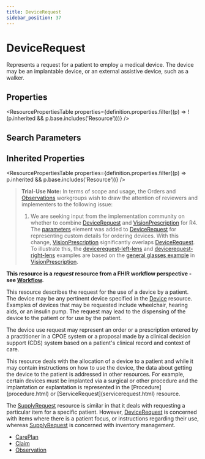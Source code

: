 ```yaml
---
title: DeviceRequest
sidebar_position: 37
---
```


# DeviceRequest

Represents a request for a patient to employ a medical device. The device may be an implantable device, or an external assistive device, such as a walker.

<Tabs queryString="intro-section">
<TabItem value="schema" label="Schema" default>


## Properties


<ResourcePropertiesTable properties={definition.properties.filter((p) => !(p.inherited && p.base.includes('Resource')))} />

## Search Parameters

<SearchParamsTable searchParams={definition.searchParameters} />

## Inherited Properties

<ResourcePropertiesTable properties={definition.properties.filter((p) => p.inherited && p.base.includes('Resource'))} />

</TabItem>
  <TabItem value="usage" label="Usage">
    <div>   <a name="scope"></a>      <a name="dstu"></a> <blockquote class="stu-note"><p><b>Trial-Use Note:</b> In terms of scope and usage, the  Orders and <a href="/docs/api/fhir/resources/observation">Observations</a> workgroups wish to draw the attention of reviewers and implementers to the following issue: </p>    <ol>     <li>  We are seeking input from the implementation community on whether to combine <a href="/docs/api/fhir/resources/devicerequest">DeviceRequest</a> and  <a href="/docs/api/fhir/resources/visionprescription">VisionPrescription</a> for R4.  The <a href="https://www.hl7.org/fhir/devicerequest-definitions.html#parameters">parameters</a> element  was added to <a href="/docs/api/fhir/resources/devicerequest">DeviceRequest</a> for representing custom details for ordering devices.  With this change,  <a href="/docs/api/fhir/resources/visionprescription">VisionPrescription</a> significantly overlaps  <a href="/docs/api/fhir/resources/devicerequest">DeviceRequest</a>. To illustrate this, the <a href="https://www.hl7.org/fhir/devicerequest-left-lens.html">devicerequest-left-lens</a> and <a href="https://www.hl7.org/fhir/devicerequest-right-lens.html">devicerequest-right-lens</a> examples are based on the <a href="https://www.hl7.org/fhir/visionprescription-example.html">general glasses example</a> in <a href="/docs/api/fhir/resources/visionprescription">VisionPrescription</a>.    </li>    </ol> </blockquote>   <p>    <strong>This resource is a <em>request</em> resource from a FHIR workflow perspective - see <a href="https://www.hl7.org/fhir/workflow.html">Workflow</a>.</strong>   </p>   <p>         This resource describes the request for the use of a device by a patient. The device may be any         pertinent device specified in the <a href="/docs/api/fhir/resources/device">Device</a> resource. Examples of devices that may be requested         include wheelchair, hearing aids, or an insulin pump. The request may lead to the dispensing         of the device to the patient or for use by the patient.         </p>   <p>         The device use request may represent an order or a prescription entered by a practitioner in a CPOE         system or a proposal made by a clinical decision support (CDS) system based         on a patient's clinical record and context of care.         </p>  </div>
    </TabItem>
  <TabItem value="relationships" label="Relationships">
    <div>   <a name="bnr"></a>      <p> This resource deals with the allocation of a device to a patient and while it may contain instructions on how to use the device, the data about getting the device to the patient is addressed in other resources.  For example, certain devices must be implanted via a surgical or other procedure and the implantation or explantation is represented in the [Procedure](procedure.html) or [ServiceRequest](servicerequest.html) resource. </p>   <p>The <a href="/docs/api/fhir/resources/supplyrequest">SupplyRequest</a> resource is similar in that it deals with requesting a particular item for a specific patient. However, <a href="/docs/api/fhir/resources/devicerequest">DeviceRequest</a> is concerned with items where there is a patient focus, or instructions regarding their use, whereas <a href="/docs/api/fhir/resources/supplyrequest">SupplyRequest</a> is concerned with inventory management.</p>  </div>
    </TabItem>
  
  <TabItem value="referencedBy" label="Referenced By">
    <ul><li><a href="/docs/api/fhir/resources/careplan">CarePlan</a></li>
<li><a href="/docs/api/fhir/resources/claim">Claim</a></li>
<li><a href="/docs/api/fhir/resources/observation">Observation</a></li></ul>
    </TabItem>

</Tabs>
